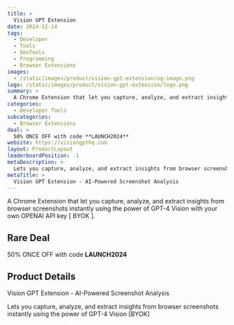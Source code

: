 ```yaml
---
title: >
  Vision GPT Extension
date: 2024-12-14
tags:
  - Developer
  - Tools
  - DevTools
  - Programming
  - Browser Extensions
images:
  - /static/images/product/vision-gpt-extension/og-image.png
logo: /static/images/product/vision-gpt-extension/logo.png
summary: >
  A Chrome Extension that let you capture, analyze, and extract insights from browser screenshots instantly using the power of GPT-4 Vision with your own OPENAI API key [ BYOK ].
categories:
  - Developer Tools
subcategories:
  - Browser Extensions
deal: >
  50% ONCE OFF with code **LAUNCH2024**
website: https://visiongpthq.com
layout: ProductLayout
leaderboardPosition: -1
metaDescription: >
  Lets you capture, analyze, and extract insights from browser screenshots instantly using the power of GPT-4 Vision [BYOK]
metaTitle: >
  Vision GPT Extension - AI-Powered Screenshot Analysis
---
```

A Chrome Extension that let you capture, analyze, and extract insights from browser screenshots instantly using the power of GPT-4 Vision with your own OPENAI API key [ BYOK ].

## Rare Deal

50% ONCE OFF with code **LAUNCH2024**

## Product Details

Vision GPT Extension - AI-Powered Screenshot Analysis

Lets you capture, analyze, and extract insights from browser screenshots instantly using the power of GPT-4 Vision [BYOK]
